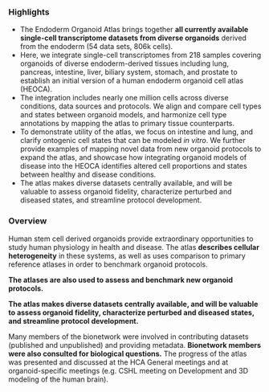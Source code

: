 ### Highlights

- The Endoderm Organoid Atlas brings together **all currently available single-cell transcriptome datasets from diverse organoids** derived from  the endoderm (54 data sets, 806k cells).
- Here, we integrate single-cell transcriptomes from 218 samples covering organoids of diverse endoderm-derived tissues including lung, pancreas, intestine, liver, biliary system, stomach, and prostate to establish an initial version of a human endoderm organoid cell atlas (HEOCA).
- The integration includes nearly one million cells across diverse conditions, data sources and protocols. We align and compare cell types and states between organoid models, and harmonize cell type annotations by mapping the atlas to primary tissue counterparts.
- To demonstrate utility of the atlas, we focus on intestine and lung, and clarify ontogenic cell states that can be modeled _in vitro_. We further provide examples of mapping novel data from new organoid protocols to expand the atlas, and showcase how integrating organoid models of disease into the HEOCA identifies altered cell proportions and states between healthy and disease conditions.
- The atlas makes diverse datasets centrally available, and will be valuable to assess organoid fidelity, characterize perturbed and diseased states, and streamline protocol development.

### Overview

Human stem cell derived organoids provide extraordinary opportunities to study human physiology in health and disease.
The atlas **describes cellular heterogeneity** in these systems, as well as uses comparison to primary reference atlases in order to benchmark organoid protocols.

**The atlases are also used to assess and benchmark new organoid protocols.**

**The atlas makes diverse datasets centrally available, and will be valuable to assess organoid fidelity, characterize perturbed and diseased states, and streamline protocol development.**

Many members of the bionetwork were involved in contributing datasets (published and unpublished) and providing metadata. **Bionetwork members were also consulted for biological questions.** The progress of the atlas was presented and discussed at the HCA General meetings and at organoid-specific meetings (e.g. CSHL meeting on Development and 3D modeling of the human brain).
